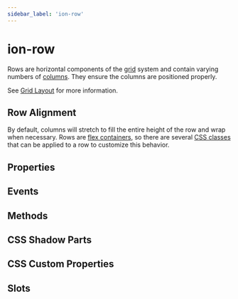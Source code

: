 ```yaml
---
sidebar_label: 'ion-row'
---
```




# ion-row

Rows are horizontal components of the [grid](grid.mdx) system and contain varying numbers of
[columns](col.mdx). They ensure the columns are positioned properly.

See [Grid Layout](../layout/grid.md) for more information.

## Row Alignment

By default, columns will stretch to fill the entire height of the row and wrap when necessary. Rows are [flex containers](https://developer.mozilla.org/en-US/docs/Glossary/Flex_Container), so there are several [CSS classes](../layout/css-utilities.md#flex-container-properties) that can be applied to a row to customize this behavior.

## Properties

<Props />

## Events

<Events />

## Methods

<Methods />

## CSS Shadow Parts

<Parts />

## CSS Custom Properties

<CustomProps />

## Slots

<Slots />
